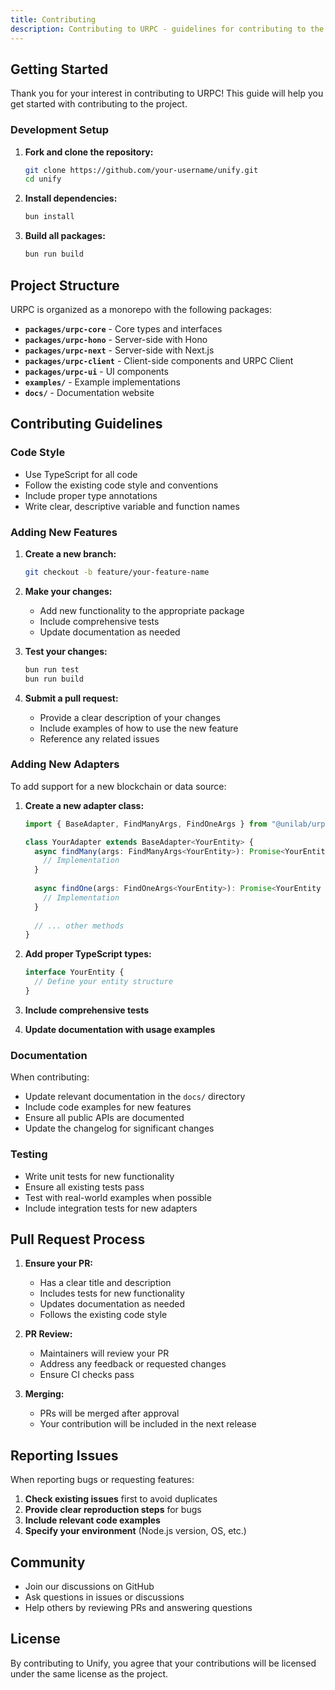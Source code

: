 ```yaml
---
title: Contributing
description: Contributing to URPC - guidelines for contributing to the framework and its packages
---
```


## Getting Started

Thank you for your interest in contributing to URPC! This guide will help you get started with contributing to the project.

### Development Setup

1. **Fork and clone the repository:**
   ```bash
   git clone https://github.com/your-username/unify.git
   cd unify
   ```

2. **Install dependencies:**
   ```bash
   bun install
   ```

3. **Build all packages:**
   ```bash
   bun run build
   ```

## Project Structure

URPC is organized as a monorepo with the following packages:

- **`packages/urpc-core`** - Core types and interfaces
- **`packages/urpc-hono`** - Server-side with Hono
- **`packages/urpc-next`** - Server-side with Next.js
- **`packages/urpc-client`** - Client-side components and URPC Client
- **`packages/urpc-ui`** - UI components
- **`examples/`** - Example implementations
- **`docs/`** - Documentation website

## Contributing Guidelines

### Code Style

- Use TypeScript for all code
- Follow the existing code style and conventions
- Include proper type annotations
- Write clear, descriptive variable and function names

### Adding New Features

1. **Create a new branch:**
   ```bash
   git checkout -b feature/your-feature-name
   ```

2. **Make your changes:**
   - Add new functionality to the appropriate package
   - Include comprehensive tests
   - Update documentation as needed

3. **Test your changes:**
   ```bash
   bun run test
   bun run build
   ```

4. **Submit a pull request:**
   - Provide a clear description of your changes
   - Include examples of how to use the new feature
   - Reference any related issues

### Adding New Adapters

To add support for a new blockchain or data source:

1. **Create a new adapter class:**
   ```typescript
   import { BaseAdapter, FindManyArgs, FindOneArgs } from "@unilab/urpc-core";

   class YourAdapter extends BaseAdapter<YourEntity> {
     async findMany(args: FindManyArgs<YourEntity>): Promise<YourEntity[]> {
       // Implementation
     }
     
     async findOne(args: FindOneArgs<YourEntity>): Promise<YourEntity | null> {
       // Implementation
     }
     
     // ... other methods
   }
   ```

2. **Add proper TypeScript types:**
   ```typescript
   interface YourEntity {
     // Define your entity structure
   }
   ```

3. **Include comprehensive tests**
4. **Update documentation with usage examples**

### Documentation

When contributing:

- Update relevant documentation in the `docs/` directory
- Include code examples for new features
- Ensure all public APIs are documented
- Update the changelog for significant changes

### Testing

- Write unit tests for new functionality
- Ensure all existing tests pass
- Test with real-world examples when possible
- Include integration tests for new adapters

## Pull Request Process

1. **Ensure your PR:**
   - Has a clear title and description
   - Includes tests for new functionality
   - Updates documentation as needed
   - Follows the existing code style

2. **PR Review:**
   - Maintainers will review your PR
   - Address any feedback or requested changes
   - Ensure CI checks pass

3. **Merging:**
   - PRs will be merged after approval
   - Your contribution will be included in the next release

## Reporting Issues

When reporting bugs or requesting features:

1. **Check existing issues** first to avoid duplicates
2. **Provide clear reproduction steps** for bugs
3. **Include relevant code examples**
4. **Specify your environment** (Node.js version, OS, etc.)

## Community

- Join our discussions on GitHub
- Ask questions in issues or discussions
- Help others by reviewing PRs and answering questions

## License

By contributing to Unify, you agree that your contributions will be licensed under the same license as the project.
